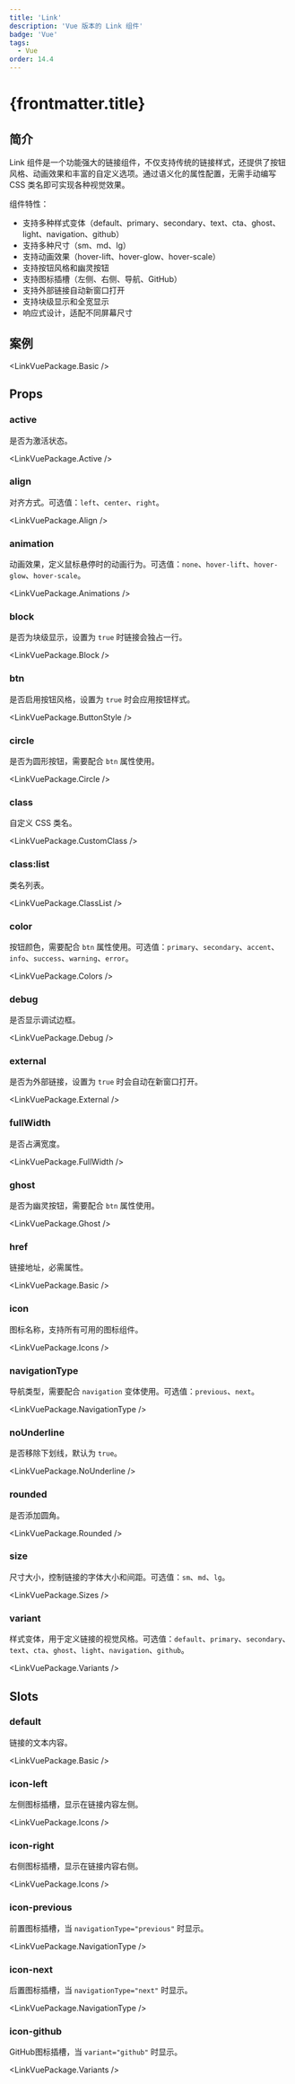 ```yaml
---
title: 'Link'
description: 'Vue 版本的 Link 组件'
badge: 'Vue'
tags:
  - Vue
order: 14.4
---
```



# {frontmatter.title}

## 简介

Link 组件是一个功能强大的链接组件，不仅支持传统的链接样式，还提供了按钮风格、动画效果和丰富的自定义选项。通过语义化的属性配置，无需手动编写 CSS 类名即可实现各种视觉效果。

组件特性：

- 支持多种样式变体（default、primary、secondary、text、cta、ghost、light、navigation、github）
- 支持多种尺寸（sm、md、lg）
- 支持动画效果（hover-lift、hover-glow、hover-scale）
- 支持按钮风格和幽灵按钮
- 支持图标插槽（左侧、右侧、导航、GitHub）
- 支持外部链接自动新窗口打开
- 支持块级显示和全宽显示
- 响应式设计，适配不同屏幕尺寸

## 案例

<LinkVuePackage.Basic />

## Props

### active

是否为激活状态。

<LinkVuePackage.Active />

### align

对齐方式。可选值：`left`、`center`、`right`。

<LinkVuePackage.Align />

### animation

动画效果，定义鼠标悬停时的动画行为。可选值：`none`、`hover-lift`、`hover-glow`、`hover-scale`。

<LinkVuePackage.Animations />

### block

是否为块级显示，设置为 `true` 时链接会独占一行。

<LinkVuePackage.Block />

### btn

是否启用按钮风格，设置为 `true` 时会应用按钮样式。

<LinkVuePackage.ButtonStyle />

### circle

是否为圆形按钮，需要配合 `btn` 属性使用。

<LinkVuePackage.Circle />

### class

自定义 CSS 类名。

<LinkVuePackage.CustomClass />

### class:list

类名列表。

<LinkVuePackage.ClassList />

### color

按钮颜色，需要配合 `btn` 属性使用。可选值：`primary`、`secondary`、`accent`、`info`、`success`、`warning`、`error`。

<LinkVuePackage.Colors />

### debug

是否显示调试边框。

<LinkVuePackage.Debug />

### external

是否为外部链接，设置为 `true` 时会自动在新窗口打开。

<LinkVuePackage.External />

### fullWidth

是否占满宽度。

<LinkVuePackage.FullWidth />

### ghost

是否为幽灵按钮，需要配合 `btn` 属性使用。

<LinkVuePackage.Ghost />

### href

链接地址，必需属性。

<LinkVuePackage.Basic />

### icon

图标名称，支持所有可用的图标组件。

<LinkVuePackage.Icons />

### navigationType

导航类型，需要配合 `navigation` 变体使用。可选值：`previous`、`next`。

<LinkVuePackage.NavigationType />

### noUnderline

是否移除下划线，默认为 `true`。

<LinkVuePackage.NoUnderline />

### rounded

是否添加圆角。

<LinkVuePackage.Rounded />

### size

尺寸大小，控制链接的字体大小和间距。可选值：`sm`、`md`、`lg`。

<LinkVuePackage.Sizes />

### variant

样式变体，用于定义链接的视觉风格。可选值：`default`、`primary`、`secondary`、`text`、`cta`、`ghost`、`light`、`navigation`、`github`。

<LinkVuePackage.Variants />

## Slots

### default

链接的文本内容。

<LinkVuePackage.Basic />

### icon-left

左侧图标插槽，显示在链接内容左侧。

<LinkVuePackage.Icons />

### icon-right

右侧图标插槽，显示在链接内容右侧。

<LinkVuePackage.Icons />

### icon-previous

前置图标插槽，当 `navigationType="previous"` 时显示。

<LinkVuePackage.NavigationType />

### icon-next

后置图标插槽，当 `navigationType="next"` 时显示。

<LinkVuePackage.NavigationType />

### icon-github

GitHub图标插槽，当 `variant="github"` 时显示。

<LinkVuePackage.Variants />
